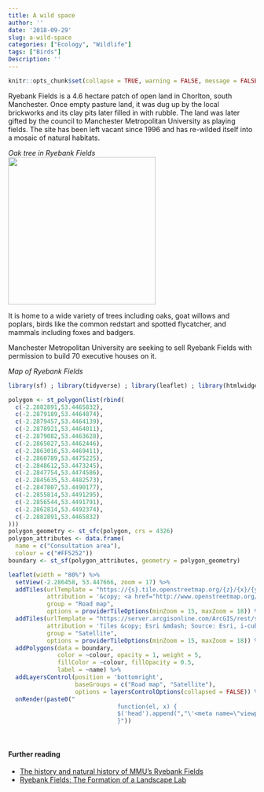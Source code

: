 ```yaml
---
title: A wild space
author: ''
date: '2018-09-29'
slug: a-wild-space
categories: ["Ecology", "Wildlife"]
tags: ["Birds"]
Description: ''
---
```


```r
knitr::opts_chunk$set(collapse = TRUE, warning = FALSE, message = FALSE, echo = FALSE)
```

Ryebank Fields is a 4.6 hectare patch of open land in Chorlton, south Manchester. Once empty pasture land, it was dug up by the local brickworks and its clay pits later filled in with rubble.  The land was later gifted by the council to Manchester Metropolitan University as playing fields. The site has been left vacant since 1996 and has re-wilded itself into a mosaic of natural habitats.

*Oak tree in Ryebank Fields*   
![](/post/2018-09-29-a-wild-space_files/oak_tree.jpg){width=300px}

It is home to a wide variety of trees including oaks, goat willows and poplars, birds like the common redstart and spotted flycatcher, and mammals including foxes and badgers.

Manchester Metropolitan University are seeking to sell Ryebank Fields with permission to build 70 executive houses on it.

*Map of Ryebank Fields*
``` r
library(sf) ; library(tidyverse) ; library(leaflet) ; library(htmlwidgets)

polygon <- st_polygon(list(rbind(
  c(-2.2882891,53.4465832),
  c(-2.2879189,53.4464874),
  c(-2.2879457,53.4464139),
  c(-2.2878921,53.4464011),
  c(-2.2879082,53.4463628),
  c(-2.2865027,53.4462446),
  c(-2.2863016,53.4469411),
  c(-2.2860789,53.4475225),
  c(-2.2848612,53.4473245),
  c(-2.2847754,53.4474586),
  c(-2.2845635,53.4482573),
  c(-2.2847807,53.4490177),
  c(-2.2855814,53.4491295),
  c(-2.2856544,53.4491791),
  c(-2.2862814,53.4492374),
  c(-2.2882891,53.4465832)
)))
polygon_geometry <- st_sfc(polygon, crs = 4326)
polygon_attributes <- data.frame(
  name = c("Consultation area"),
  colour = c("#FF5252"))
boundary <- st_sf(polygon_attributes, geometry = polygon_geometry)

leaflet(width = "80%") %>% 
  setView(-2.286458, 53.447666, zoom = 17) %>% 
  addTiles(urlTemplate = "https://{s}.tile.openstreetmap.org/{z}/{x}/{y}.png",
           attribution = '&copy; <a href="http://www.openstreetmap.org/copyright">OpenStreetMap</a>',
           group = "Road map",
           options = providerTileOptions(minZoom = 15, maxZoom = 18)) %>% 
  addTiles(urlTemplate = "https://server.arcgisonline.com/ArcGIS/rest/services/World_Imagery/MapServer/tile/{z}/{y}/{x}", 
           attribution = 'Tiles &copy; Esri &mdash; Source: Esri, i-cubed, USDA, USGS, AEX, GeoEye, Getmapping, Aerogrid, IGN, IGP, UPR-EGP, and the GIS User Community', 
           group = "Satellite",
           options = providerTileOptions(minZoom = 15, maxZoom = 18)) %>%
  addPolygons(data = boundary, 
              color = ~colour, opacity = 1, weight = 5,
              fillColor = ~colour, fillOpacity = 0.5,
              label = ~name) %>% 
  addLayersControl(position = 'bottomright',
                   baseGroups = c("Road map", "Satellite"),
                   options = layersControlOptions(collapsed = FALSE)) %>%
  onRender(paste0("
                               function(el, x) {
                               $('head').append(","\'<meta name=\"viewport\" content=\"width=device-width, initial-scale=1.0\">\'",");
                               }"))
```

<br/>

#### Further reading

- [The history and natural history of MMU’s Ryebank Fields](http://stuartmarsden.blogspot.com/2015/06/the-history-and-natural-history-of-mmus.html)
- [Ryebank Fields: The Formation of a Landscape Lab](https://issuu.com/sianbury/docs/ryebank_analysis_pdf)